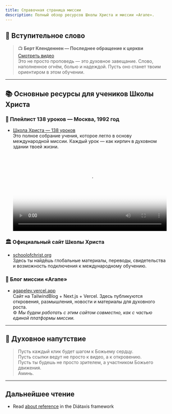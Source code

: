 ```yaml
---
title: Справочная страница миссии
description: Полный обзор ресурсов Школы Христа и миссии «Агапе».
---
```


## 🎥 Вступительное слово

> 📺 **Берт Кленденнен — Последнее обращение к церкви**  
> [Смотреть видео](https://www.youtube.com/watch?v=OwkvylxOGOY)  
> Это не просто проповедь — это духовное завещание. Слово, наполненное огнём, болью и надеждой. Пусть оно станет твоим ориентиром в этом обучении.

---

## 📚 Основные ресурсы для учеников Школы Христа

### 🔗 Плейлист 138 уроков — Москва, 1992 год

- [Школа Христа — 138 уроков](https://www.youtube.com/watch?v=CqXtkPPj__s&list=PLkBM5Bc0xJbnkwX6WCPrwXBpxJb7kd6s9)  
   Это полное собрание учения, которое легло в основу международной миссии. Каждый урок — как кирпич в духовном здании твоей жизни.

  <video width="100%" height="auto" controls poster="/assets/world_soc.jpg">
    <source src="/video/warning_church.mp4" type="video/mp4" />
  </video>

### 🏛️ Официальный сайт Школы Христа

- [schoolofchrist.org](https://www.schoolofchrist.org)  
  Здесь ты найдёшь глобальные материалы, переводы, свидетельства и возможность подключения к международному обучению.

### 📝 Блог миссии «Агапе»

- [agapelev.vercel.app](https://agapelev.vercel.app)  
  Сайт на TailwindBlog + Next.js + Vercel. Здесь публикуются откровения, размышления, новости и материалы для духовного роста.  
  ⚙️ _Мы будем работать с этим сайтом совместно, как с частью единой платформы миссии._

---

## 🙌 Духовное напутствие

> Пусть каждый клик будет шагом к Божьему сердцу.  
> Пусть ссылки ведут не просто к видео, а к откровению.  
> Пусть ты будешь не просто зрителем, а участником Божьего движения.  
> Аминь.

---

## Дальнейшее чтение

- Read [about reference](https://diataxis.fr/reference/) in the Diátaxis framework

